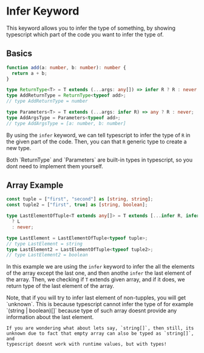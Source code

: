 # Infer Keyword

This keyword allows you to infer the type of something, by showing typescript which part of the code you want to infer the type of.

## Basics

```ts filename="infer.ts" copy
function add(a: number, b: number): number {
  return a + b;
}

type ReturnType<T> = T extends (...args: any[]) => infer R ? R : never;
type AddReturnType = ReturnType<typeof add>;
// type AddReturnType = number

type Parameters<T> = T extends (...args: infer R) => any ? R : never;
type AddArgsType = Parameters<typeof add>;
// type AddArgsType = [a: number, b: number]
```

By using the `infer` keyword, we can tell typescript to infer the type of `R` in the given part of the code. Then, you can that `R` generic type to create a new type.


<Callout type="info" emoji="ℹ️">
  Both `ReturnType` and `Parameters` are built-in types in typescript, so you
  dont need to implement them yourself.
</Callout>

## Array Example

```ts filename="inferArray.ts" copy
const tuple = ["first", "second"] as [string, string];
const tuple2 = ["first", true] as [string, boolean];

type LastElementOfTuple<T extends any[]> = T extends [...infer R, infer L]
  ? L
  : never;

type LastElement = LastElementOfTuple<typeof tuple>;
// type LastElement = string
type LastElement2 = LastElementOfTuple<typeof tuple2>;
// type LastElement2 = boolean
```

In this example we are using the `infer` keyword to infer the all the elements of the array except the last one, and then anothe `infer` the last element of the array. Then, we checking if `T` extends given array, and if it does, we return type of the last element of the array.

<Callout emoji="💡">
    Note, that if you will try to infer last element of non-tupples, you will
    get `unknown`. This is because typescript cannot infer the type of for
    example `(string | boolean)[]` because type of such array doesnt provide any
    information about the last element.

    If you are wondering what about lets say, `string[]`, then still, its
    unknown due to fact that empty array can also be typed as `string[]`, and
    typescript doesnt work with runtime values, but with types!

</Callout>
